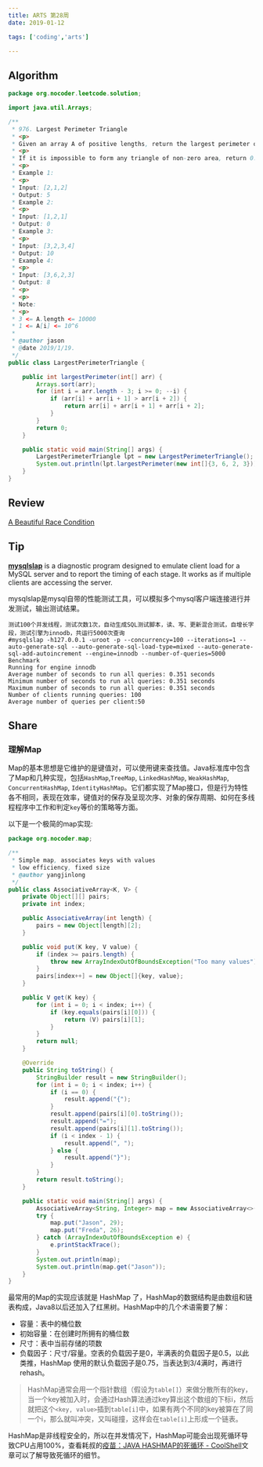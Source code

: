 ```yaml
---
title: ARTS 第28周
date: 2019-01-12

tags: ['coding','arts']

---
```


## Algorithm

```java
package org.nocoder.leetcode.solution;

import java.util.Arrays;

/**
 * 976. Largest Perimeter Triangle
 * <p>
 * Given an array A of positive lengths, return the largest perimeter of a triangle with non-zero area, formed from 3 of these lengths.
 * <p>
 * If it is impossible to form any triangle of non-zero area, return 0.
 * <p>
 * Example 1:
 * <p>
 * Input: [2,1,2]
 * Output: 5
 * Example 2:
 * <p>
 * Input: [1,2,1]
 * Output: 0
 * Example 3:
 * <p>
 * Input: [3,2,3,4]
 * Output: 10
 * Example 4:
 * <p>
 * Input: [3,6,2,3]
 * Output: 8
 * <p>
 * <p>
 * Note:
 * <p>
 * 3 <= A.length <= 10000
 * 1 <= A[i] <= 10^6
 *
 * @author jason
 * @date 2019/1/19.
 */
public class LargestPerimeterTriangle {

    public int largestPerimeter(int[] arr) {
        Arrays.sort(arr);
        for (int i = arr.length - 3; i >= 0; --i) {
            if (arr[i] + arr[i + 1] > arr[i + 2]) {
                return arr[i] + arr[i + 1] + arr[i + 2];
            }
        }
        return 0;
    }

    public static void main(String[] args) {
        LargestPerimeterTriangle lpt = new LargestPerimeterTriangle();
        System.out.println(lpt.largestPerimeter(new int[]{3, 6, 2, 3}));
    }
}
```



## Review

[A Beautiful Race Condition](http://mailinator.blogspot.com/2009/06/beautiful-race-condition.html)

## Tip

[**mysqlslap**](https://dev.mysql.com/doc/refman/8.0/en/mysqlslap.html) is a diagnostic program designed to emulate client load for a MySQL server and to report the timing of each stage. It works as if multiple clients are accessing the server.

mysqlslap是mysql自带的性能测试工具，可以模拟多个mysql客户端连接进行并发测试，输出测试结果。

```shell
测试100个并发线程，测试次数1次，自动生成SQL测试脚本，读、写、更新混合测试，自增长字段，测试引擎为innodb，共运行5000次查询
#mysqlslap -h127.0.0.1 -uroot -p --concurrency=100 --iterations=1 --auto-generate-sql --auto-generate-sql-load-type=mixed --auto-generate-sql-add-autoincrement --engine=innodb --number-of-queries=5000
Benchmark
Running for engine innodb
Average number of seconds to run all queries: 0.351 seconds
Minimum number of seconds to run all queries: 0.351 seconds
Maximum number of seconds to run all queries: 0.351 seconds
Number of clients running queries: 100
Average number of queries per client:50
```



## Share

### 理解Map

Map的基本思想是它维护的是键值对，可以使用键来查找值。Java标准库中包含了Map和几种实现，包括`HashMap`,`TreeMap`, `LinkedHashMap`, `WeakHashMap`, `ConcurrentHashMap`, `IdentityHashMap`。它们都实现了Map接口，但是行为特性各不相同，表现在效率，键值对的保存及呈现次序、对象的保存周期、如何在多线程程序中工作和判定`key`等价的策略等方面。

以下是一个极简的map实现:

```java
package org.nocoder.map;

/**
 * Simple map, associates keys with values
 * low efficiency, fixed size
 * @author yangjinlong
 */
public class AssociativeArray<K, V> {
    private Object[][] pairs;
    private int index;

    public AssociativeArray(int length) {
        pairs = new Object[length][2];
    }

    public void put(K key, V value) {
        if (index >= pairs.length) {
            throw new ArrayIndexOutOfBoundsException("Too many values");
        }
        pairs[index++] = new Object[]{key, value};
    }

    public V get(K key) {
        for (int i = 0; i < index; i++) {
            if (key.equals(pairs[i][0])) {
                return (V) pairs[i][1];
            }
        }
        return null;
    }

    @Override
    public String toString() {
        StringBuilder result = new StringBuilder();
        for (int i = 0; i < index; i++) {
            if (i == 0) {
                result.append("{");
            }
            result.append(pairs[i][0].toString());
            result.append("=");
            result.append(pairs[i][1].toString());
            if (i < index - 1) {
                result.append(", ");
            } else {
                result.append("}");
            }
        }
        return result.toString();
    }

    public static void main(String[] args) {
        AssociativeArray<String, Integer> map = new AssociativeArray<>(2);
        try {
            map.put("Jason", 29);
            map.put("Freda", 26);
        } catch (ArrayIndexOutOfBoundsException e) {
            e.printStackTrace();
        }
        System.out.println(map);
        System.out.println(map.get("Jason"));
    }
}

```

最常用的Map的实现应该就是 HashMap 了，HashMap的数据结构是由数组和链表构成，Java8以后还加入了红黑树。HashMap中的几个术语需要了解：

- 容量：表中的桶位数
- 初始容量：在创建时所拥有的桶位数
- 尺寸：表中当前存储的项数
- 负载因子：尺寸/容量。空表的负载因子是0，半满表的负载因子是0.5，以此类推，HashMap 使用的默认负载因子是0.75，当表达到3/4满时，再进行rehash。

> HashMap通常会用一个指针数组（假设为`table[]`）来做分散所有的key，当一个key被加入时，会通过Hash算法通过key算出这个数组的下标i，然后就把这个`<key, value>`插到`table[i]`中，如果有两个不同的key被算在了同一个i，那么就叫冲突，又叫碰撞，这样会在`table[i]`上形成一个链表。

HashMap是非线程安全的，所以在并发情况下，HashMap可能会出现死循环导致CPU占用100%，查看耗叔的[疫苗：JAVA HASHMAP的死循环 - CoolShell](https://coolshell.cn/articles/9606.html)文章可以了解导致死循环的细节。